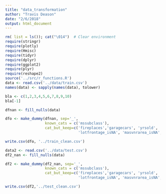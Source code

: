 ```yaml
---
title: "data_transformation"
author: "Travis Deason"
date: "2/6/2018"
output: html_document
---
```


```r
rm( list = ls()); cat("\014")  # Clear environment
require(stringr)
require(plotly)
require(Hmisc)
require(tidyr)
require(dplyr)
require(ggplot2)
require(plyr)
require(reshape2)
source('../src/r_functions.R')
data <- read.csv('../data/train.csv')
names(data) <- sapply(names(data), tolower)
```

```r
bla <- c(1,2,3,4,5,6,7,8,9,10)
bla[-1]
```


```r
dfnan <- fill_nulls(data)
```




```r
dfo <- make_dummy(dfnan, sep='_',
                  known_cats = c('mssubclass'), 
                  cat_but_keep=c('fireplaces','garagecars', 'yrsold', 'fullbath', 'halfbath', 'kitchenabvgr', 'bsmtfullbath', 'bsmthalfbath',
                                 'lotfrontage_isNA', 'masvnrarea_isNA', 'garageyrblt_isNA'))
```

```r
write.csv(dfo, '../train_clean.csv')
```



```r
data2 <- read.csv('../data/test.csv')
df2_nan <- fill_nulls(data)
```

```r
df2 <- make_dummy(df2_nan, sep='_',
                  known_cats = c('mssubclass'), 
                  cat_but_keep=c('fireplaces','garagecars', 'yrsold', 'fullbath', 'halfbath', 'kitchenabvgr', 'bsmtfullbath', 'bsmthalfbath',
                                 'lotfrontage_isNA', 'masvnrarea_isNA', 'garageyrblt_isNA'))
```
```r
write.csv(df2,'../test_clean.csv')
```

